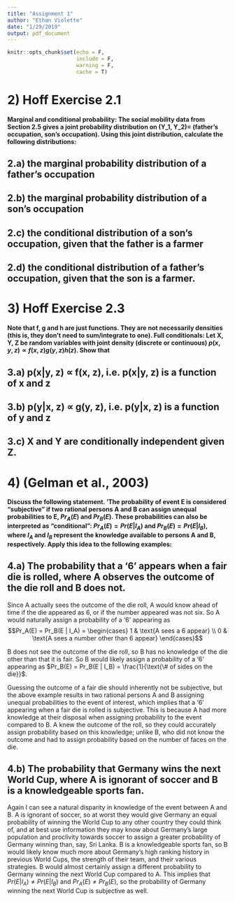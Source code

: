 ```yaml
---
title: "Assignment 1"
author: "Ethan Violette"
date: "1/29/2019"
output: pdf_document
---
```


```r
knitr::opts_chunk$set(echo = F,
                      include = F,
                      warning = F,
                      cache = T)
```

# 2)  Hoff Exercise 2.1
**Marginal and conditional probability: The social mobility data from Section 2.5 gives a joint probability distribution on (Y_1, Y_2)= (father’s occupation, son’s occupation). Using this joint distribution, calculate the following distributions: **

## 2.a)  the marginal probability distribution of a father’s occupation
## 2.b)  the marginal probability distribution of a son’s occupation
## 2.c)  the conditional distribution of a son’s occupation, given that the father is a farmer
## 2.d)  the conditional distribution of a father’s occupation, given that the son is a farmer.



# 3)  Hoff Exercise 2.3
**Note that f, g and h are just functions. They are not necessarily densities (this is, they don’t need to sum/integrate to one). Full conditionals: Let X, Y, Z be random variables with joint density (discrete or continuous) $p(x, y, z) \propto f(x,z) g(y, z) h(z)$. Show that **

## 3.a)  p(x|y, z) $\propto$ f(x, z), i.e. p(x|y, z) is a function of x and z

\begin{align*}
p(x \mid y, z) &= \frac{p(x, y, z)}{p(y, z)} \\
&= \frac{p(x, y, z)}{\int p(x, y, z) \; dx} \\
&\propto \frac{f(x, z) g(y, z) h(z)}{\int f(x, z) g(y, z) h(z) \; dx} \\
&\propto \frac{f(x, z) g(y, z) h(z)}{g(y, z) h(z) \int f(x, z) \; dx} \\
&\propto \frac{f(x, z)}{\int f(x, z) \; dx}
\end{align*}

## 3.b)  p(y|x, z) $\propto$ g(y, z), i.e. p(y|x, z) is a function of y and z

\begin{align*}
p(y \mid x, z) &= \frac{p(x, y, z)}{p(x, z)} \\
&\propto \frac{f(x, z) g(y, z) h(z)}{\int p(x, y, z) \; dy} \\
&\propto \frac{f(x, z) g(y, z) h(z)}{\int f(x, z) g(y, z) h(z) \; dy} \\
&\propto \frac{f(x, z) g(y, z) h(z)}{f(x, z) h(z) \int g(y, z) \; dy} \\
&\propto \frac{g(y, z)}{\int g(y, z) \; dy}
\end{align*}

## 3.c)  X and Y are conditionally independent given Z.

\begin{align*}
p(x \mid z) &= \frac{p(x, z)}{p(z)} \\
&\propto \frac{\int p(x, y, z) \; dy}{\int \int p(x, y, z) \; dy \; dx} \\
&\propto \frac{\int f(x, z) g(y, z) h(z) \; dy}{\int \int f(x, z) g(y, z) h(z) \; dy \; dx} \\
&\propto \frac{f(x, z) h(z) \int g(y, z) \; dy}{h(z) \left( \int g(y, z) \; dy \right) \left( \int f(x, z) \; dx \right)} \\
&\propto \frac{f(x, z)}{\int f(x, z) \; dx} \\
&\propto p(x \mid y, z)
\end{align*}

# 4)  (Gelman et al., 2003) 
**Discuss the following statement. ‘The probability of event E is considered “subjective” if two rational persons A and B can assign unequal probabilities to E, $Pr_A(E)$ and $Pr_B(E)$.
These probabilities can also be interpreted as “conditional”: $Pr_A(E)= Pr(E|I_A)$ and $Pr_B(E)= Pr(E|I_B)$, where $I_A$ and $I_B$ represent the knowledge available to persons A and B, respectively. Apply this idea to the following examples:**

## 4.a)  The probability that a ‘6’ appears when a fair die is rolled, where A observes the outcome of the die roll and B does not.

Since A actually sees the outcome of the die roll, A would know ahead of time if the die appeared as 6, or if the number appeared was not six. So A would naturally assign a probability of a '6' appearing as $$Pr_A(E) = Pr_B(E | I_A) = 
\begin{cases} 
      1 & \text{A sees a 6 appear} \\
      0 & \text{A sees a number other than 6 appear} 
   \end{cases}$$

B does not see the outcome of the die roll, so B has no knowledge of the die other than that it is fair. So B would likely assign a probability of a '6' appearing as $Pr_B(E) = Pr_B(E | I_B) = \frac{1}{\text{\# of sides on the die}}$.

Guessing the outcome of a fair die should inherently not be subjective, but the above example results in two rational persons A and B assigning unequal probabilities to the event of interest, which implies that a ‘6’ appearing when a fair die is rolled is subjective. This is because A had more knowledge at their disposal when assigning probability to the event compared to B. A knew the outcome of the roll, so they could accurately assign probability based on this knowledge; unlike B, who did not know the outcome and had to assign probability based on the number of faces on the die. 

## 4.b)  The probability that Germany wins the next World Cup, where A is ignorant of soccer and B is a knowledgeable sports fan.

Again I can see a natural disparity in knowledge of the event between A and B. A is ignorant of soccer, so at worst they would give Germany an equal probability of winning the World Cup to any other country they could think of, and at best use information they may know about Germany's large population and proclivity towards soccer to assign a greater probability of Germany winning than, say, Sri Lanka. B is a knowledgeable sports fan, so B would likely know much more about Germany's high ranking history in previous World Cups, the strength of their team, and their various strategies. B would almost certainly assign a different probability to Germany winning the next World Cup compared to A. This implies that $Pr(E|I_A) \neq Pr(E|I_B)$ and $Pr_A(E) \neq Pr_B(E)$, so the probability of Germany winning the next World Cup is subjective as well.